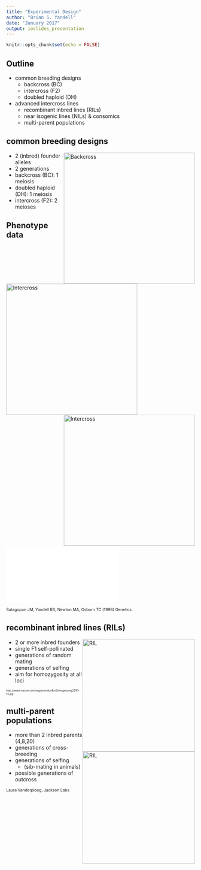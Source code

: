 ```yaml
---
title: "Experimental Design"
author: "Brian S. Yandell"
date: "January 2017"
output: ioslides_presentation
---
```


```r
knitr::opts_chunk$set(echo = FALSE)
```

## Outline

- common breeding designs
    + backcross (BC)
    + intercross (F2)
    + doubled haploid (DH)
- advanced intercross lines
    + recombinant inbred lines (RILs)
    + near isogenic lines (NILs) & consomics
    + multi-parent populations

## common breeding designs

<img src="../Fig/backcross_bw.pdf" 
  alt="Backcross" 
  style="width: 350px; float:right"/>

- 2 (inbred) founder alleles
- 2 generations
- backcross (BC): 1 meiosis
- doubled haploid (DH): 1 meiosis
- intercross (F2): 2 meioses

<img src="../Fig/intercross_bw.pdf" 
  alt="Intercross" 
  style="width: 350px; float:left"/>

<img src="../Fig/DH_bw.pdf" 
  alt="Intercross" 
  style="width: 350px; float:right"/>
  
## Phenotype data 

![](../Fig/Bnapus_pheno.pdf)

<span style="font-size: 75%">Satagopan JM, Yandell BS, Newton MA, Osborn TC (1996) Genetics</span>

## recombinant inbred lines (RILs)

<img src="../Fig/nrg2291-f4.jpeg" 
  alt="RIL" 
  style="width: 300px; float:right"/>

- 2 or more inbred founders
- single F1 self-pollinated
- generations of random mating
- generations of selfing
- aim for homozygosity at all loci

<span style="font-size: 50%">http://www.nature.com/nrg/journal/v9/n3/images/nrg2291-f4.jpg</span>


## multi-parent populations

<img src="../Fig/DO_laura_vanderploeg.jpg" 
  alt="RIL" 
  style="width: 300px; float:right"/>

- more than 2 inbred parents (4,8,20)
- generations of cross-breeding
- generations of selfing
    + (sib-mating in animals)
- possible generations of outcross

<span style="font-size: 75%">Laura Vanderploeg, Jackson Labs</span>



